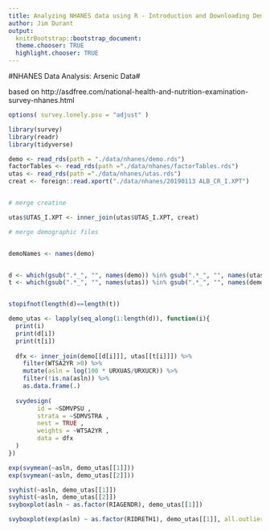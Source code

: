 ```yaml
---
title: Analyzing NHANES data using R - Introduction and Downloading Demographic Data
author: Jim Durant
output:
  knitrBootstrap::bootstrap_document:
  theme.chooser: TRUE
  highlight.chooser: TRUE
---
```

#NHANES Data Analysis: Arsenic Data#

based on http://asdfree.com/national-health-and-nutrition-examination-survey-nhanes.html


```r
options( survey.lonely.psu = "adjust" )

library(survey)
library(readr)
library(tidyverse)

demo <- read_rds(path = "./data/nhanes/demo.rds")
factorTables <- read_rds(path ="./data/nhanes/factorTables.rds")
utas <- read_rds(path ="./data/nhanes/utas.rds")
creat <- foreign::read.xport("./data/nhanes/20190113 ALB_CR_I.XPT")


# merge creatine

utas$UTAS_I.XPT <- inner_join(utas$UTAS_I.XPT, creat)

# merge demographic files


demoNames <- names(demo)


d <- which(gsub(".*_", "", names(demo)) %in% gsub(".*_", "", names(utas)))
t <- which(gsub(".*_", "", names(utas)) %in% gsub(".*_", "", names(demo)))


stopifnot(length(d)==length(t))

demo_utas <- lapply(seq_along(1:length(d)), function(i){
  print(i)
  print(d[i])
  print(t[i])
  
  dfx <- inner_join(demo[[d[i]]], utas[[t[i]]]) %>%
    filter(WTSA2YR >0) %>%
    mutate(asln = log(100 * URXUAS/URXUCR)) %>%
    filter(!is.na(asln)) %>%
    as.data.frame(.)
  
  svydesign(
        id = ~SDMVPSU , 
        strata = ~SDMVSTRA ,
        nest = TRUE ,
        weights = ~WTSA2YR ,
        data = dfx
  )
})

```



```r
exp(svymean(~asln, demo_utas[[1]]))
exp(svymean(~asln, demo_utas[[2]]))
```

```r
svyhist(~asln, demo_utas[[1]])
svyhist(~asln, demo_utas[[2]])
svyboxplot(asln ~ as.factor(RIAGENDR), demo_utas[[1]])

svyboxplot(exp(asln) ~ as.factor(RIDRETH1), demo_utas[[1]], all.outliers = TRUE, log="y", ylim=c(0.1, 1000))


```
